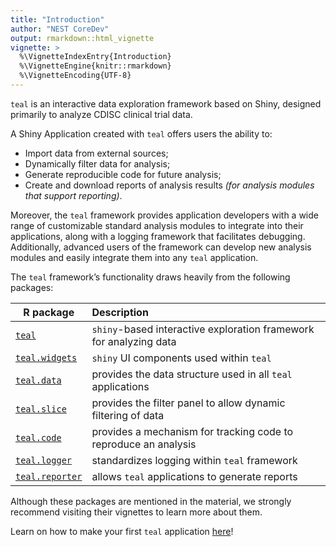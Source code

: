 ```yaml
---
title: "Introduction"
author: "NEST CoreDev"
output: rmarkdown::html_vignette
vignette: >
  %\VignetteIndexEntry{Introduction}
  %\VignetteEngine{knitr::rmarkdown}
  %\VignetteEncoding{UTF-8}
---
```


`teal` is an interactive data exploration framework based on Shiny, designed primarily to analyze CDISC clinical trial data.

A Shiny Application created with `teal` offers users the ability to:

- Import data from external sources;
- Dynamically filter data for analysis;
- Generate reproducible code for future analysis;
- Create and download reports of analysis results _(for analysis modules that support reporting)_.

Moreover, the `teal` framework provides application developers with a wide range of customizable standard analysis modules to integrate into their applications, along with a logging framework that facilitates debugging.
Additionally, advanced users of the framework can develop new analysis modules and easily integrate them into any `teal` application.

The `teal` framework's functionality draws heavily from the following packages:  

| R package            | Description                                                             |
|----------------------|:------------------------------------------------------------------------|
|[`teal`](https://insightsengineering.github.io/teal)                     | `shiny`-based interactive exploration framework for analyzing data|
|[`teal.widgets`](https://insightsengineering.github.io/teal.widgets)     | `shiny` UI components used within `teal`|
|[`teal.data`](https://insightsengineering.github.io/teal.data)           | provides the data structure used in all `teal` applications|
|[`teal.slice`](https://insightsengineering.github.io/teal.slice)         | provides the filter panel to allow dynamic filtering of data|
|[`teal.code`](https://insightsengineering.github.io/teal.code)           | provides a mechanism for tracking code to reproduce an analysis|
|[`teal.logger`](https://insightsengineering.github.io/teal.logger)       | standardizes logging within `teal` framework|
|[`teal.reporter`](https://insightsengineering.github.io/teal.reporter)   | allows `teal` applications to generate reports|

Although these packages are mentioned in the material, we strongly recommend visiting their vignettes to learn more about them.

Learn on how to make your first `teal` application [here](getting-started-with-teal.html)!
